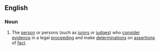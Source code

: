 ==English==

===Noun===
{{en-noun|head=[[fact]]-[[finder]]}}

# {{lb|en|legal}} The [[person]] or persons (such as [[juror]]s or [[judge]]s) who [[consider]] [[evidence]] in a legal [[proceeding]] and make [[determinations]] on [[assertions]] of [[fact]].